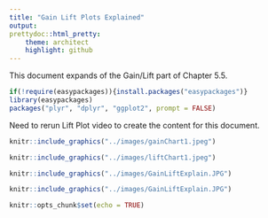 ```yaml
---
title: "Gain Lift Plots Explained"
output:
prettydoc::html_pretty:
    theme: architect
    highlight: github
---
```


This document expands of the Gain/Lift part of Chapter 5.5.

```r
if(!require(easypackages)){install.packages("easypackages")}
library(easypackages)
packages("plyr", "dplyr", "ggplot2", prompt = FALSE)
```

Need to rerun Lift Plot video to create the content for this document.
    
```r
knitr::include_graphics("../images/gainChart1.jpeg")
```

```r
knitr::include_graphics("../images/liftChart1.jpeg")
```

```r
knitr::include_graphics("../images/GainLiftExplain.JPG")
```

```r
knitr::include_graphics("../images/GainLiftExplain.JPG")
```


```r
knitr::opts_chunk$set(echo = TRUE)
```


